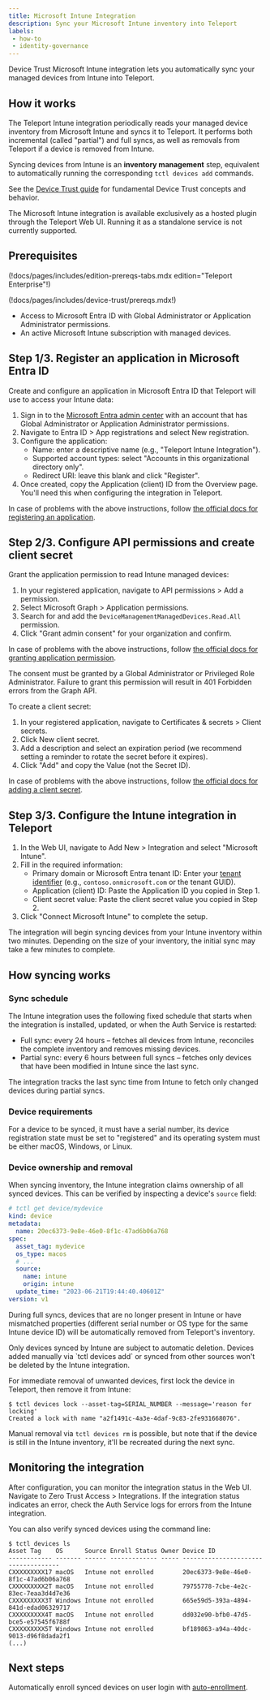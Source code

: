 ```yaml
---
title: Microsoft Intune Integration
description: Sync your Microsoft Intune inventory into Teleport
labels:
 - how-to
 - identity-governance
---
```


Device Trust Microsoft Intune integration lets you automatically sync your managed devices from
Intune into Teleport.

## How it works

The Teleport Intune integration periodically reads your managed device inventory from Microsoft
Intune and syncs it to Teleport. It performs both incremental (called "partial") and full syncs,
as well as removals from Teleport if a device is removed from Intune.

Syncing devices from Intune is an **inventory management** step, equivalent to
automatically running the corresponding `tctl devices add` commands.

See the [Device Trust guide](device-trust.mdx) for fundamental Device Trust concepts
and behavior.

<Admonition type="note">
The Microsoft Intune integration is available exclusively as a hosted plugin through the
Teleport Web UI. Running it as a standalone service is not currently supported.
</Admonition>

## Prerequisites

(!docs/pages/includes/edition-prereqs-tabs.mdx edition="Teleport Enterprise"!)

(!docs/pages/includes/device-trust/prereqs.mdx!)
- Access to Microsoft Entra ID with Global Administrator or Application Administrator permissions.
- An active Microsoft Intune subscription with managed devices.

## Step 1/3. Register an application in Microsoft Entra ID

Create and configure an application in Microsoft Entra ID that Teleport will use to access your
Intune data:

1. Sign in to the [Microsoft Entra admin center](https://entra.microsoft.com) with an account
   that has Global Administrator or Application Administrator permissions.
2. Navigate to Entra ID > App registrations and select New registration.
3. Configure the application:
   - Name: enter a descriptive name (e.g., "Teleport Intune Integration").
   - Supported account types: select "Accounts in this organizational directory only".
   - Redirect URI: leave this blank and click "Register".
4. Once created, copy the Application (client) ID from the Overview page. You'll need this
   when configuring the integration in Teleport.

In case of problems with the above instructions, follow [the official docs for registering an
application](https://learn.microsoft.com/en-us/graph/auth-register-app-v2).

## Step 2/3. Configure API permissions and create client secret

Grant the application permission to read Intune managed devices:

1. In your registered application, navigate to API permissions > Add a permission.
2. Select Microsoft Graph > Application permissions.
3. Search for and add the `DeviceManagementManagedDevices.Read.All` permission.
4. Click "Grant admin consent" for your organization and confirm.

In case of problems with the above instructions, follow [the official docs for granting application
permission](https://learn.microsoft.com/en-us/entra/identity-platform/quickstart-configure-app-access-web-apis#application-permission-to-microsoft-graph).

<Admonition type="note">
The consent must be granted by a Global Administrator or Privileged Role Administrator. Failure to
grant this permission will result in 401 Forbidden errors from the Graph API.
</Admonition>

To create a client secret:

1. In your registered application, navigate to Certificates & secrets > Client secrets.
2. Click New client secret.
3. Add a description and select an expiration period (we recommend setting a reminder to rotate
   the secret before it expires).
4. Click "Add" and copy the Value (not the Secret ID).

In case of problems with the above instructions, follow [the official docs for adding a client
secret](https://learn.microsoft.com/en-us/graph/auth-register-app-v2#option-2-add-a-client-secret).

## Step 3/3. Configure the Intune integration in Teleport

1. In the Web UI, navigate to Add New > Integration and select "Microsoft Intune".
2. Fill in the required information:
   - Primary domain or Microsoft Entra tenant ID: Enter your [tenant identifier](https://learn.microsoft.com/en-us/partner-center/account-settings/find-ids-and-domain-names#find-the-microsoft-entra-tenant-id-and-primary-domain-name)
     (e.g., `contoso.onmicrosoft.com` or the tenant GUID).
   - Application (client) ID: Paste the Application ID you copied in Step 1.
   - Client secret value: Paste the client secret value you copied in Step 2.
3. Click "Connect Microsoft Intune" to complete the setup.

The integration will begin syncing devices from your Intune inventory within two minutes. Depending
on the size of your inventory, the initial sync may take a few minutes to complete.

## How syncing works

### Sync schedule

The Intune integration uses the following fixed schedule that starts when the integration is
installed, updated, or when the Auth Service is restarted:

- Full sync: every 24 hours – fetches all devices from Intune, reconciles the complete
  inventory and removes missing devices.
- Partial sync: every 6 hours between full syncs – fetches only devices that have been modified in
  Intune since the last sync.

The integration tracks the last sync time from Intune to fetch only changed devices during partial
syncs.

### Device requirements

For a device to be synced, it must have a serial number, its device registration state must be set
to "registered" and its operating system must be either macOS, Windows, or Linux.

### Device ownership and removal

When syncing inventory, the Intune integration claims ownership of all synced devices.
This can be verified by inspecting a device's `source` field:

```yaml
# tctl get device/mydevice
kind: device
metadata:
  name: 20ec6373-9e8e-46e0-8f1c-47ad6b06a768
spec:
  asset_tag: mydevice
  os_type: macos
  # ...
  source:
    name: intune
    origin: intune
  update_time: "2023-06-21T19:44:40.40601Z"
version: v1
```

During full syncs, devices that are no longer present in Intune or have mismatched properties
(different serial number or OS type for the same Intune device ID) will be automatically removed
from Teleport's inventory.

<Admonition type="note">
Only devices synced by Intune are subject to automatic deletion. Devices added manually via `tctl
devices add` or synced from other sources won't be deleted by the Intune integration.
</Admonition>

For immediate removal of unwanted devices, first lock the device in Teleport,
then remove it from Intune:

```code
$ tctl devices lock --asset-tag=SERIAL_NUMBER --message='reason for locking'
Created a lock with name "a2f1491c-4a3e-4daf-9c83-2fe931668076".
```

Manual removal via `tctl devices rm` is possible, but note that if the device is still in the Intune
inventory, it'll be recreated during the next sync.

## Monitoring the integration

After configuration, you can monitor the integration status in the Web UI. Navigate to Zero Trust
Access > Integrations. If the integration status indicates an error, check the Auth Service logs for
errors from the Intune integration.

You can also verify synced devices using the command line:

```code
$ tctl devices ls
Asset Tag    OS      Source Enroll Status Owner Device ID
------------ ------- ------ ------------- ----- ------------------------------------
CXXXXXXXXX17 macOS   Intune not enrolled        20ec6373-9e8e-46e0-8f1c-47ad6b06a768
CXXXXXXXXX2T macOS   Intune not enrolled        79755778-7cbe-4e2c-83ec-7eaa3d4d7e36
CXXXXXXXXX3T Windows Intune not enrolled        665e59d5-393a-4894-841d-edad06329717
CXXXXXXXXX4T macOS   Intune not enrolled        dd032e90-bfb0-47d5-bce5-e57545f6788f
CXXXXXXXXX5T Windows Intune not enrolled        bf189863-a94a-40dc-9013-d96f8dada2f1
(...)
```

## Next steps

Automatically enroll synced devices on user login with
[auto-enrollment](./device-management.mdx#auto-enrollment).
